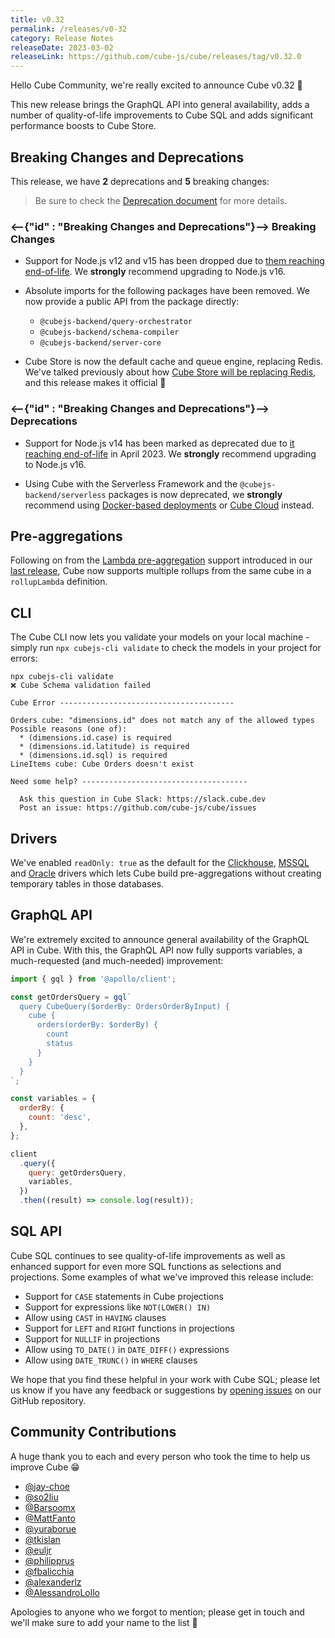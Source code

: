 ```yaml
---
title: v0.32
permalink: /releases/v0-32
category: Release Notes
releaseDate: 2023-03-02
releaseLink: https://github.com/cube-js/cube/releases/tag/v0.32.0
---
```


Hello Cube Community, we're really excited to announce Cube v0.32 🎉

This new release brings the GraphQL API into general availability, adds a number
of quality-of-life improvements to Cube SQL and adds significant performance
boosts to Cube Store.

## Breaking Changes and Deprecations

This release, we have **2** deprecations and **5** breaking changes:

> Be sure to check the
> [Deprecation document](https://github.com/cube-js/cube/blob/master/DEPRECATION.md)
> for more details.

### <--{"id" : "Breaking Changes and Deprecations"}--> Breaking Changes

- Support for Node.js v12 and v15 has been dropped due to [them reaching
  end-of-life][nodejs-eol]. We **strongly** recommend upgrading to Node.js v16.

- Absolute imports for the following packages have been removed. We now provide
  a public API from the package directly:

  - `@cubejs-backend/query-orchestrator`
  - `@cubejs-backend/schema-compiler`
  - `@cubejs-backend/server-core`

- Cube Store is now the default cache and queue engine, replacing Redis. We've
  talked previously about how [Cube Store will be replacing
  Redis][cube-blog-redis-deprecation], and this release makes it official 🎉

### <--{"id" : "Breaking Changes and Deprecations"}--> Deprecations

- Support for Node.js v14 has been marked as deprecated due to [it reaching
  end-of-life][nodejs-eol] in April 2023. We **strongly** recommend upgrading to
  Node.js v16.

- Using Cube with the Serverless Framework and the `@cubejs-backend/serverless`
  packages is now deprecated, we **strongly** recommend using [Docker-based
  deployments][cube-docs-deploy-docker] or [Cube Cloud][cube-docs-deploy-cloud]
  instead.

[nodejs-eol]: https://github.com/nodejs/Release#end-of-life-releases

## Pre-aggregations

Following on from the [Lambda pre-aggregation][cube-docs-caching-lambda] support
introduced in our [last release][cube-docs-0-31], Cube now supports multiple
rollups from the same cube in a `rollupLambda` definition.

## CLI

The Cube CLI now lets you validate your models on your local machine - simply
run `npx cubejs-cli validate` to check the models in your project for errors:

```bash{outputLines: 2-20}
npx cubejs-cli validate
❌ Cube Schema validation failed

Cube Error ---------------------------------------

Orders cube: "dimensions.id" does not match any of the allowed types
Possible reasons (one of):
  * (dimensions.id.case) is required
  * (dimensions.id.latitude) is required
  * (dimensions.id.sql) is required
LineItems cube: Cube Orders doesn't exist

Need some help? -------------------------------------

  Ask this question in Cube Slack: https://slack.cube.dev
  Post an issue: https://github.com/cube-js/cube/issues
```

## Drivers

We've enabled `readOnly: true` as the default for the
[Clickhouse][cube-docs-conf-clickhouse], [MSSQL][cube-docs-conf-mssql] and
[Oracle][cube-docs-conf-oracle] drivers which lets Cube build pre-aggregations
without creating temporary tables in those databases.

## GraphQL API

We're extremely excited to announce general availability of the GraphQL API in
Cube. With this, the GraphQL API now fully supports variables, a much-requested
(and much-needed) improvement:

```javascript
import { gql } from '@apollo/client';

const getOrdersQuery = gql`
  query CubeQuery($orderBy: OrdersOrderByInput) {
    cube {
      orders(orderBy: $orderBy) {
        count
        status
      }
    }
  }
`;

const variables = {
  orderBy: {
    count: 'desc',
  },
};

client
  .query({
    query: getOrdersQuery,
    variables,
  })
  .then((result) => console.log(result));
```

## SQL API

Cube SQL continues to see quality-of-life improvements as well as enhanced
support for even more SQL functions as selections and projections. Some examples
of what we've improved this release include:

- Support for `CASE` statements in Cube projections
- Support for expressions like `NOT(LOWER() IN)`
- Allow using `CAST` in `HAVING` clauses
- Support for `LEFT` and `RIGHT` functions in projections
- Support for `NULLIF` in projections
- Allow using `TO_DATE()` in `DATE_DIFF()` expressions
- Allow using `DATE_TRUNC()` in `WHERE` clauses

We hope that you find these helpful in your work with Cube SQL; please let us
know if you have any feedback or suggestions by [opening
issues][cube-gh-issue-new] on our GitHub repository.

## Community Contributions

A huge thank you to each and every person who took the time to help us improve
Cube 😁

- [@jay-choe](https://github.com/jay-choe)
- [@so2liu](https://github.com/so2liu)
- [@Barsoomx](https://github.com/Barsoomx)
- [@MattFanto](https://github.com/MattFanto)
- [@yuraborue](https://github.com/yuraborue)
- [@tkislan](https://github.com/tkislan)
- [@euljr](https://github.com/euljr)
- [@philipprus](https://github.com/philipprus)
- [@fbalicchia](https://github.com/fbalicchia)
- [@alexanderlz](https://github.com/alexanderlz)
- [@AlessandroLollo](https://github.com/AlessandroLollo)

Apologies to anyone who we forgot to mention; please get in touch and we'll make
sure to add your name to the list 🙌

[cube-blog-redis-deprecation]:
  https://cube.dev/blog/replacing-redis-with-cube-store
[cube-docs-0-31]: https://cube.dev/docs/releases/v0-31
[cube-docs-caching-lambda]: /caching/pre-aggregations/lambda-pre-aggregations
[cube-docs-conf-clickhouse]: /config/databases/clickhouse
[cube-docs-conf-mssql]: /config/databases/mssql
[cube-docs-conf-oracle]: /config/databases/oracle
[cube-docs-deploy-cloud]: /deployment/platforms/cube-cloud
[cube-docs-deploy-docker]: /deployment/platforms/docker
[cube-gh-issue-new]: https://github.com/cube-js/cube/issues/new/choose
